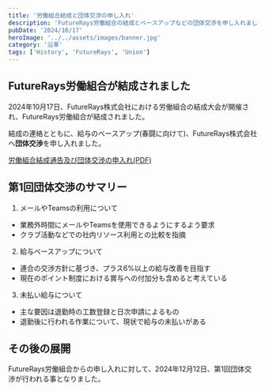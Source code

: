 ```yaml
---
title: '労働組合結成と団体交渉の申し入れ'
description: 'FutureRays労働組合の結成とベースアップなどの団体交渉を申し入れました。'
pubDate: '2024/10/17'
heroImage: '../../assets/images/banner.jpg'
category: '沿革'
tags: ['History', 'FutureRays', 'Union']
---
```


## FutureRays労働組合が結成されました

2024年10月17日、FutureRays株式会社における労働組合の結成大会が開催され、FutureRays労働組合が結成されました。

結成の連絡とともに、給与のベースアップ(春闘に向けて)、FutureRays株式会社へ**団体交渉**を申し入れました。

[労働組合結成通告及び団体交渉の申入れ(PDF)](../../../public/pdf/20241017_01_kessei.pdf)

## 第1回団体交渉のサマリー

1. メールやTeamsの利用について

- 業務外時間にメールやTeamsを使用できるようにするよう要求
- クラブ活動などでの社内リソース利用との比較を指摘

2. 給与ベースアップについて

- 連合の交渉方針に基づき、プラス6%以上の給与改善を目指す
- 現在のポイント制度における賞与への付加分も含めると考えている

3. 未払い給与について

- 主な要因は退勤時の工数登録と日次申請によるもの
- 退勤後に行われる作業について、現状で給与の未払いがある

## その後の展開

FutureRays労働組合からの申し入れに対して、2024年12月12日、第1回団体交渉が行われる事となりました。
